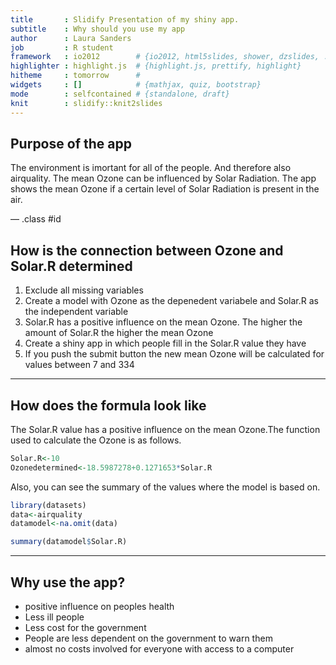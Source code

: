 ```yaml
---
title       : Slidify Presentation of my shiny app.
subtitle    : Why should you use my app
author      : Laura Sanders
job         : R student
framework   : io2012        # {io2012, html5slides, shower, dzslides, ...}
highlighter : highlight.js  # {highlight.js, prettify, highlight}
hitheme     : tomorrow      # 
widgets     : []            # {mathjax, quiz, bootstrap}
mode        : selfcontained # {standalone, draft}
knit        : slidify::knit2slides
---
```


## Purpose of the app

The environment is imortant for all of the people.
And therefore also airquality.
The mean Ozone can be influenced by Solar Radiation.
The app shows the mean Ozone if a certain level of Solar Radiation is present in the air.

--- .class #id 

## How is the connection between Ozone and Solar.R determined



1. Exclude all missing variables
2. Create a model with Ozone as the depenedent variabele and Solar.R as the independent variable
3. Solar.R has a positive influence on the mean Ozone. The higher the amount of Solar.R the higher the mean Ozone
4. Create a shiny app in which people fill in the Solar.R value they have
5. If you push the submit button the new mean Ozone will be calculated for values between 7 and 334

---

## How does the formula look like


The Solar.R value has a positive influence on the mean Ozone.The function used to calculate the Ozone is as follows. 
```r
Solar.R<-10
Ozonedetermined<-18.5987278+0.1271653*Solar.R
```
Also, you can see the summary of the values where the model is based on.
```r
library(datasets)
data<-airquality
datamodel<-na.omit(data)
```
```r
summary(datamodel$Solar.R)
```


---

## Why use the app?

- positive influence on peoples health
- Less ill people 
- Less cost for the government
- People are less dependent on the government to warn them
- almost no costs involved for everyone with access to a computer



